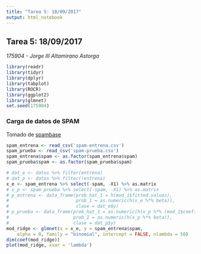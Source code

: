 ```yaml
---
title: "Tarea 5: 18/09/2017"
output: html_notebook
---
```

## Tarea 5: 18/09/2017
_175904 - Jorge III Altamirano Astorga_

```r
library(readr)
library(tidyr)
library(dplyr)
library(tabplot)
library(ROCR)
library(ggplot2)
library(glmnet)
set.seed(175904)
```

### Carga de datos de SPAM

Tomado de [spambase](https://archive.ics.uci.edu/ml/datasets/spambase)
```r
spam_entrena <- read_csv('spam-entrena.csv')
spam_prueba <- read_csv('spam-prueba.csv')
spam_entrena$spam <- as.factor(spam_entrena$spam)
spam_prueba$spam <- as.factor(spam_prueba$spam)
```

```r
# dat_e <- datos %>% filter(entrena)
# dat_p <- datos %>% filter(!entrena)
x_e <- spam_entrena %>% select(-spam, -X1) %>% as.matrix
# x_p <- spam_prueba %>% select(-spam, -X1) %>% as.matrix
# p_entrena <- data_frame(prob_hat_1 = h(mod_1$fitted.values), 
#                         prob_1 = as.numeric(h(x_e %*% beta)),
#                         clase = dat_e$y)
# p_prueba <- data_frame(prob_hat_1 = as.numeric(h(x_p %*% (mod_1$coefficients))), 
#                        prob_1 = as.numeric(h(x_p %*% beta)),
#                        clase = dat_p$y)
mod_ridge <- glmnet(x = x_e, y = spam_entrena$spam,
    alpha = 0, family = "binomial", intercept = FALSE, nlambda = 50)
dim(coef(mod_ridge))
plot(mod_ridge, xvar = 'lambda')
```



